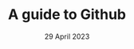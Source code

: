 ---
title: "A guide to Github"
description: "getting started with github"
tags: ["github"]
date: 29 April 2023
position: 3
---